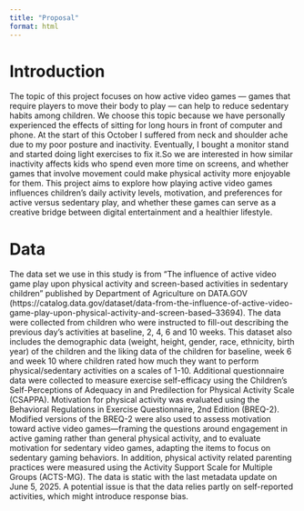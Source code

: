 ```yaml
---
title: "Proposal"
format: html
---
```


# Introduction

The topic of this project focuses on how active video games — games that require players to move their body to play — can help to reduce sedentary habits among children. We choose this topic because we have personally experienced the effects of sitting for long hours in front of computer and phone. At the start of this October I suffered from neck and shoulder ache due to my poor posture and inactivity. Eventually, I bought a monitor stand and started doing light exercises to fix it.So we are interested in how similar inactivity affects kids who spend even more time on screens, and whether games that involve movement could make physical activity more enjoyable for them. This project aims to explore how playing active video games influences children's daily activity levels, motivation, and preferences for active versus sedentary play, and whether these games can serve as a creative bridge between digital entertainment and a healthier lifestyle.

# Data

The data set we use in this study is from "The influence of active video game play upon physical activity and screen-based activities in sedentary children" published by Department of Agriculture on DATA.GOV (https://catalog.data.gov/dataset/data-from-the-influence-of-active-video-game-play-upon-physical-activity-and-screen-based--33694). The data were collected from children who were instructed to fill-out describing the previous day's activities at baseline, 2, 4, 6 and 10 weeks. This dataset also includes the demographic data (weight, height, gender, race, ethnicity, birth year) of the children and the liking data of the children for baseline, week 6 and week 10 where children rated how much they want to perform physical/sedentary activities on a scales of 1-10. Additional questionnaire data were collected to measure exercise self-efficacy using the Children’s Self-Perceptions of Adequacy in and Predilection for Physical Activity Scale (CSAPPA). Motivation for physical activity was evaluated using the Behavioral Regulations in Exercise Questionnaire, 2nd Edition (BREQ-2). Modified versions of the BREQ-2 were also used to assess motivation toward active video games—framing the questions around engagement in active gaming rather than general physical activity, and to evaluate motivation for sedentary video games, adapting the items to focus on sedentary gaming behaviors. In addition, physical activity related parenting practices were measured using the Activity Support Scale for Multiple Groups (ACTS-MG). The data is static with the last metadata update on June 5, 2025. A potential issue is that the data relies partly on self-reported activities, which might introduce response bias.
